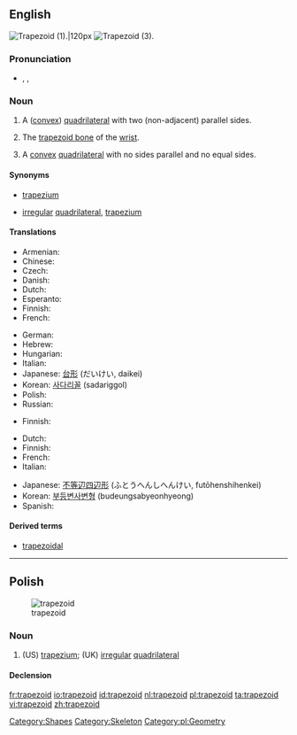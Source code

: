 {{wikipedia}}
==English==

[[File:Trapezoid2.png|thumb|Trapezoid (1).|120px]]
[[Image:Convex quadrilateral.svg|thumb|Trapezoid (3).]]

===Pronunciation===
* {{enPR|tră'pəzoid}}, {{IPA|/ˈtræpəzɔɪd/}}, {{SAMPA|/"tr{pəzOId/}}

===Noun===
{{en-noun}}

# {{geometry}} A ([[convex]]) [[quadrilateral]] with two (non-adjacent) parallel sides.
# {{anatomy}} The [[trapezoid bone]] of the [[wrist]].
# {{geometry|British|obsolete}} A [[convex]] [[quadrilateral]] with no sides parallel and no equal sides.

====Synonyms====
* {{sense|geometry|convex quadrilateral with two non-adjacent parallel sides}} {{qualifier|British}} [[trapezium]]
* {{sense|geometry|(obsolete) convex quadrilateral with no parallel sides}} [[irregular]] [[quadrilateral]], {{qualifier|US}} [[trapezium]]

====Translations====
{{trans-top|quadrilateral with two sides parallel}}
* Armenian: {{t|hy|սեղան|tr=seġan|sc=Armn}}
* Chinese: {{t-|cmn|梯形|tr=tīxíng|sc=Hani|xs=Mandarin}}
* Czech: {{t-|cs|lichoběžník|m}}
* Danish: {{t-|da|trapez|n}}
* Dutch: {{t+|nl|trapezium|n}}
* Esperanto: {{t-|eo|trapezio|xs=Esperanto}}
* Finnish: {{t+|fi|puolisuunnikas}}
* French: {{t+|fr|trapèze|m}}
{{trans-mid}}
* German: {{t+|de|Trapez|n}}
* Hebrew: {{he-translation|טרפז|trapéz}} {{m}}
* Hungarian: {{t|hu|trapéz}}
* Italian: {{t-|it|trapezio|m}}
* Japanese: [[台形]] (だいけい, daikei)
* Korean: [[사다리꼴]] (sadariggol)
* Polish: {{t+|pl|trapez|m}}
* Russian: {{t|ru|трапеция|f|tr=trapézija|sc=Cyrl}}
{{trans-bottom}}

{{trans-top|trapezoid bone}}
* Finnish: {{t-|fi|iso monikulmaluu}}
{{trans-mid}}
{{trans-bottom}}

{{trans-top|quadrilateral with no sides parallel}}
* Dutch: {{t+|nl|vierhoek|n}}
* Finnish: {{t+|fi|nelikulmio}}
* French: {{t+|fr|trapézoïde|m}}
* Italian: {{t-|it|trapezoide|m}}
{{trans-mid}}
* Japanese: [[不等辺四辺形]] (ふとうへんしへんけい, futōhenshihenkei)
* Korean: [[부등변사변형]] (budeungsabyeonhyeong)
* Spanish: {{t+|es|trapezoide|m}}
{{trans-bottom}}

====Derived terms====
* [[trapezoidal]]

[[Category:Shapes]]
[[Category:Skeleton]]

----

==Polish==
[[Image:Convex quadrilateral.svg|thumb|trapezoid]]

===Noun===
{{infl|pl|noun|g=m}}

# (US) [[trapezium]]; (UK) [[irregular]] [[quadrilateral]]

====Declension====
{{pl-decl-noun
|trapezoid|trapezoidy
|trapezoidu|trapezoidów
|trapezoidowi|trapezoidom
|trapezoid|trapezoidy
|trapezoidem|trapezoidami
|trapezoidzie|trapezoidach
|trapezoidzie|trapezoidy
}}

[[Category:pl:Geometry]]

[[fr:trapezoid]]
[[io:trapezoid]]
[[id:trapezoid]]
[[nl:trapezoid]]
[[pl:trapezoid]]
[[ta:trapezoid]]
[[vi:trapezoid]]
[[zh:trapezoid]]